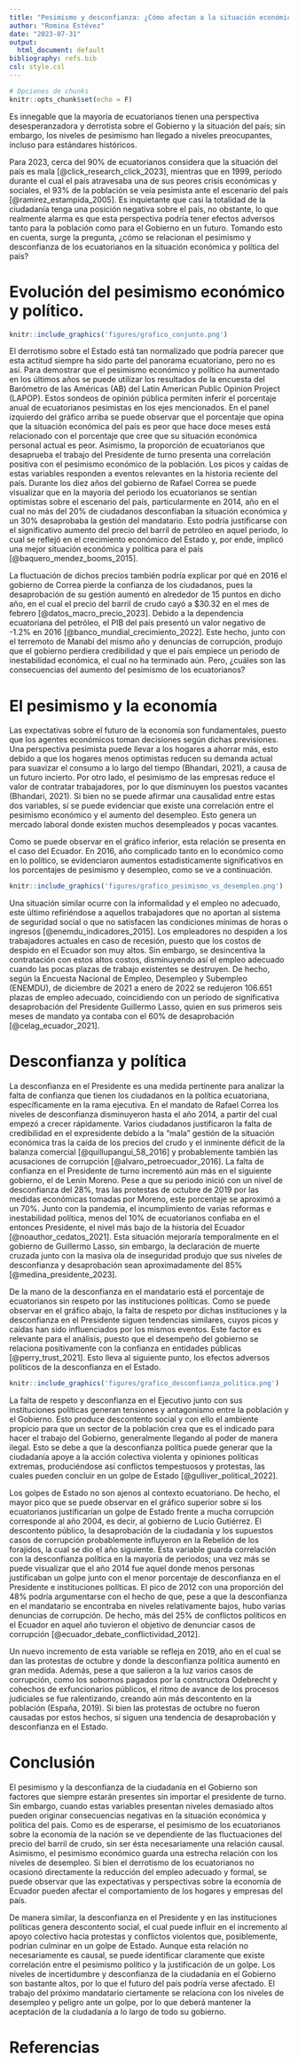 ```yaml
---
title: "Pesimismo y desconfianza: ¿Cómo afectan a la situación económica y política del país?"
author: "Romina Estévez"
date: "2023-07-31"
output:
  html_document: default
bibliography: refs.bib
csl: style.csl
---
```


```r
# Opciones de chunks
knitr::opts_chunk$set(echo = F)
```

Es innegable que la mayoría de ecuatorianos tienen una perspectiva desesperanzadora y derrotista sobre el Gobierno y la situación del país; sin embargo, los niveles de pesimismo han llegado a niveles preocupantes, incluso para estándares históricos. 

Para 2023, cerca del 90% de ecuatorianos considera que la situación del país es mala [@click_research_click_2023], mientras que en 1999, período durante el cual el país atravesaba una de sus peores crisis económicas y sociales, el 93% de la población se veía pesimista ante el escenario del país [@ramirez_estampida_2005]. Es inquietante que casi la totalidad de la ciudadanía tenga una posición negativa sobre el país, no obstante, lo que realmente alarma es que esta perspectiva podría tener efectos adversos tanto para la población como para el Gobierno en un futuro. Tomando esto en cuenta, surge la pregunta, ¿cómo se relacionan el pesimismo y desconfianza de los ecuatorianos en la situación económica y política del país?

# Evolución del pesimismo económico y político.

```r
knitr::include_graphics('figures/grafico_conjunto.png')
```
El derrotismo sobre el Estado está tan normalizado que podría parecer que esta actitud siempre ha sido parte del panorama ecuatoriano, pero no es así. Para demostrar que el pesimismo económico y político ha aumentado en los últimos años se puede utilizar los resultados de la encuesta del Barómetro de las Américas (AB) del Latin American Public Opinion Project (LAPOP). Estos sondeos de opinión pública permiten inferir el porcentaje anual de ecuatorianos pesimistas en los ejes mencionados. En el panel izquierdo del gráfico arriba se puede observar que el porcentaje que opina que la situación económica del país es peor que hace doce meses está relacionado con el porcentaje que cree que su situación económica personal actual es peor.  Asimismo, la proporción de ecuatorianos que desaprueba el trabajo del Presidente de turno presenta una correlación positiva con el pesimismo económico de la población. Los picos y caídas de estas variables responden a eventos relevantes en la historia reciente del país. 
Durante los diez años del gobierno de Rafael Correa se puede visualizar que en la mayoría del periodo los ecuatorianos se sentían optimistas sobre el escenario del país, particularmente en 2014, año en el cual no más del 20% de ciudadanos desconfíaban  la situación económica y un 30% desaprobaba la gestión del mandatario. Esto podría justificarse con el significativo aumento del precio del barril de petróleo en aquel periodo, lo cual se reflejó en el crecimiento económico del Estado y, por ende, implicó una mejor situación económica y política para el país [@baquero_mendez_booms_2015]. 

La fluctuación de dichos precios también podría explicar por qué en 2016 el gobierno de Correa pierde la confianza de los ciudadanos, pues la desaprobación de su gestión aumentó en alrededor de 15 puntos en dicho año, en el cual el precio del barril de crudo cayó a $30.32 en el mes de febrero [@datos_macro_precio_2023]. Debido a la dependencia ecuatoriana del petróleo, el PIB del país presentó un valor negativo de -1.2% en 2016 [@banco_mundial_crecimiento_2022]. Este hecho, junto con el terremoto de Manabí del mismo año y denuncias de corrupción, produjo que el gobierno perdiera credibilidad y que el país empiece un periodo de inestabilidad económica, el cual no ha terminado aún. Pero, ¿cuáles son las consecuencias del aumento del pesimismo de los ecuatorianos?

# El pesimismo y la economía

Las expectativas sobre el futuro de la economía son fundamentales, puesto que los agentes económicos toman decisiones según dichas previsiones. Una perspectiva pesimista puede llevar a los hogares a ahorrar más, esto debido a que los hogares menos optimistas reducen su demanda actual para suavizar el consumo a lo largo del tiempo (Bhandari, 2021), a causa de un futuro incierto. Por otro lado, el pesimismo de las empresas reduce el valor de contratar trabajadores, por lo que disminuyen los puestos vacantes (Bhandari, 2021). Si bien no se puede afirmar una causalidad entre estas dos variables, sí se puede evidenciar que existe una correlación entre el pesimismo económico y el aumento del desempleo. Esto genera un mercado laboral donde existen muchos desempleados y pocas vacantes. 

Como se puede observar en el gráfico inferior, esta relación se presenta en el caso del Ecuador. En 2016, año complicado tanto en lo económico como en lo político, se evidenciaron aumentos estadisticamente significativos en los porcentajes de pesimismo y desempleo, como se ve a continuación. 

```r
knitr::include_graphics('figures/grafico_pesimismo_vs_desempleo.png')
```

Una situación similar ocurre con la informalidad y el empleo no adecuado, este último refiriéndose a aquellos trabajadores que no aportan al sistema de seguridad social o que no satisfacen las condiciones mínimas de horas o ingresos [@enemdu_indicadores_2015]. Los empleadores no despiden a los trabajadores actuales en caso de recesión, puesto que los costos de despido en el Ecuador son muy altos. Sin embargo, se desincentiva la contratación con estos altos costos, disminuyendo así el empleo adecuado cuando las pocas plazas de trabajo existentes se destruyen. De hecho, según la Encuesta Nacional de Empleo, Desempleo y Subempleo (ENEMDU), de diciembre de 2021 a enero de 2022 se redujeron 106.651 plazas de empleo adecuado, coincidiendo con un período de significativa desaprobación del Presidente Guillermo Lasso, quien en sus primeros seis meses de mandato ya contaba con el 60% de desaprobación [@celag_ecuador_2021]. 

# Desconfianza y política

La desconfianza en el Presidente es una medida pertinente para analizar la falta de confianza que tienen los ciudadanos en la política ecuatoriana, específicamente en la rama ejecutiva. En el mandato de Rafael Correa los niveles de desconfianza disminuyeron hasta el año 2014, a partir del cual empezó a crecer rápidamente. Varios ciudadanos justificaron la falta de credibilidad en el expresidente debido a la “mala” gestión de la situación económica tras la caída de los precios del crudo y el inminente déficit de la balanza comercial [@quillupangui_58_2016] y probablemente también las acusaciones de corrupción [@alvaro_petroecuador_2016]. La falta de confianza en el Presidente de turno incrementó aún más en el siguiente gobierno, el de Lenín Moreno. Pese a que su periodo inició con un nivel de desconfianza del 28%, tras las protestas de octubre de 2019 por las medidas económicas tomadas por Moreno, este porcentaje se aproximó a un 70%. Junto con la pandemia, el incumplimiento de varias reformas e inestabilidad política, menos del 10% de ecuatorianos confiaba en el entonces Presidente, el nivel más bajo de la historia del Ecuador [@noauthor_cedatos_2021]. Esta situación mejoraría temporalmente en el gobierno de Guillermo Lasso, sin embargo, la declaración de muerte cruzada junto con la masiva ola de inseguridad produjo que sus niveles de desconfianza y desaprobación sean aproximadamente del 85% [@medina_presidente_2023].

De la mano de la desconfianza en el mandatario está el porcentaje de ecuatorianos sin respeto por las instituciones políticas. Como se puede observar en el gráfico abajo, la falta de respeto por dichas instituciones y la desconfianza en el Presidente siguen tendencias similares, cuyos picos y caídas han sido influenciados por los mismos eventos. Este factor es relevante para el análisis, puesto que el desempeño del gobierno se relaciona positivamente con la confianza en entidades públicas [@perry_trust_2021]. Esto lleva al siguiente punto, los efectos adversos políticos de la desconfianza en el Estado.

```r
knitr::include_graphics('figures/grafico_desconfianza_politica.png')
```

La falta de respeto y desconfianza en el Ejecutivo junto con sus instituciones políticas generan tensiones y antagonismo entre la población y el Gobierno. Esto produce descontento social y con ello el ambiente propicio para que un sector de la población crea que es el indicado para hacer el trabajo del Gobierno, generalmente llegando al poder de manera ilegal. Esto se debe a que la desconfianza política puede generar que la ciudadanía apoye a la acción colectiva violenta y opiniones políticas extremas, produciéndose así conflictos tempestuosos y protestas, las cuales pueden concluir en un golpe de Estado [@gulliver_political_2022].

Los golpes de Estado no son ajenos al contexto ecuatoriano. De hecho, el mayor pico que se puede observar en el gráfico superior sobre si los ecuatorianos justificarían un golpe de Estado frente a mucha corrupción corresponde al año 2004, es decir, al gobierno de Lucio Gutiérrez. El descontento público, la desaprobación de la ciudadanía y los supuestos casos de corrupción probablemente influyeron en la Rebelión de los forajidos, la cual se dio el año siguiente. Esta variable guarda correlación con la desconfianza política en la mayoría de periodos; una vez más se puede visualizar que el año 2014 fue aquel donde menos personas justificaban un golpe junto con el menor porcentaje de desconfianza en el Presidente e instituciones políticas. El pico de 2012 con una proporción del 48% podría argumentarse con el hecho de que, pese a que la desconfianza en el mandatario se encontraba en niveles relativamente bajos, hubo varias denuncias de corrupción. De hecho, más del 25% de conflictos políticos en el Ecuador en aquel año tuvieron el objetivo de denunciar casos de corrupción [@ecuador_debate_conflictividad_2012].

Un nuevo incremento de esta variable se refleja en 2019, año en el cual se dan las protestas de octubre y donde la desconfianza política aumentó en gran medida. Además, pese a que salieron a la luz varios casos de corrupción, como los sobornos pagados por la constructora Odebrecht y cohechos de exfuncionarios públicos, el ritmo de avance de los procesos judiciales se fue ralentizando, creando aún más descontento en la población (España, 2019). Si bien las protestas de octubre no fueron causadas por estos hechos, sí siguen una tendencia de desaprobación y desconfianza en el Estado. 

# Conclusión

El pesimismo y la desconfianza de la ciudadanía en el Gobierno son factores que siempre estarán presentes sin importar el presidente de turno. Sin embargo, cuando estas variables presentan niveles demasiado altos pueden originar consecuencias negativas en la situación económica y política del país. Como es de esperarse, el pesimismo de los ecuatorianos sobre la economía de la nación se ve dependiente de las fluctuaciones del precio del barril de crudo, sin ser ésta necesariamente una relación causal. Asimismo, el pesimismo económico guarda una estrecha relación con los niveles de desempleo. Si bien el derrotismo de los ecuatorianos no ocasionó directamente la reducción del empleo adecuado y formal, se puede observar que las expectativas y perspectivas sobre la economía de Ecuador pueden afectar el comportamiento de los hogares y empresas del país. 

De manera similar, la desconfianza en el Presidente y en las instituciones políticas genera descontento social, el cual puede influir en el incremento al apoyo colectivo hacia protestas y conflictos violentos que, posiblemente, podrían culminar en un golpe de Estado. Aunque esta relación no necesariamente es causal, se puede identificar claramente que existe correlación entre el pesimismo político y la justificación de un golpe. Los niveles de incertidumbre y desconfianza de la ciudadanía en el Gobierno son bastante altos, por lo que el futuro del país podría verse afectado. El trabajo del próximo mandatario ciertamente se relaciona con los niveles de desempleo y peligro ante un golpe, por lo que deberá mantener la aceptación de la ciudadanía a lo largo de todo su gobierno.


# Referencias